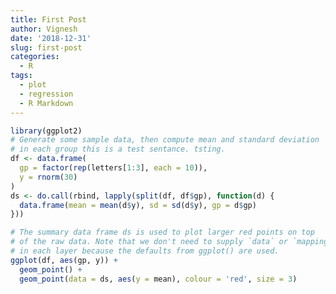 ```yaml
---
title: First Post
author: Vignesh
date: '2018-12-31'
slug: first-post
categories:
  - R
tags:
  - plot
  - regression
  - R Markdown
---
```


```r
library(ggplot2)
# Generate some sample data, then compute mean and standard deviation
# in each group this is a test sentance. tsting. 
df <- data.frame(
  gp = factor(rep(letters[1:3], each = 10)),
  y = rnorm(30)
)
ds <- do.call(rbind, lapply(split(df, df$gp), function(d) {
  data.frame(mean = mean(d$y), sd = sd(d$y), gp = d$gp)
}))

# The summary data frame ds is used to plot larger red points on top
# of the raw data. Note that we don't need to supply `data` or `mapping`
# in each layer because the defaults from ggplot() are used.
ggplot(df, aes(gp, y)) +
  geom_point() +
  geom_point(data = ds, aes(y = mean), colour = 'red', size = 3)

```


